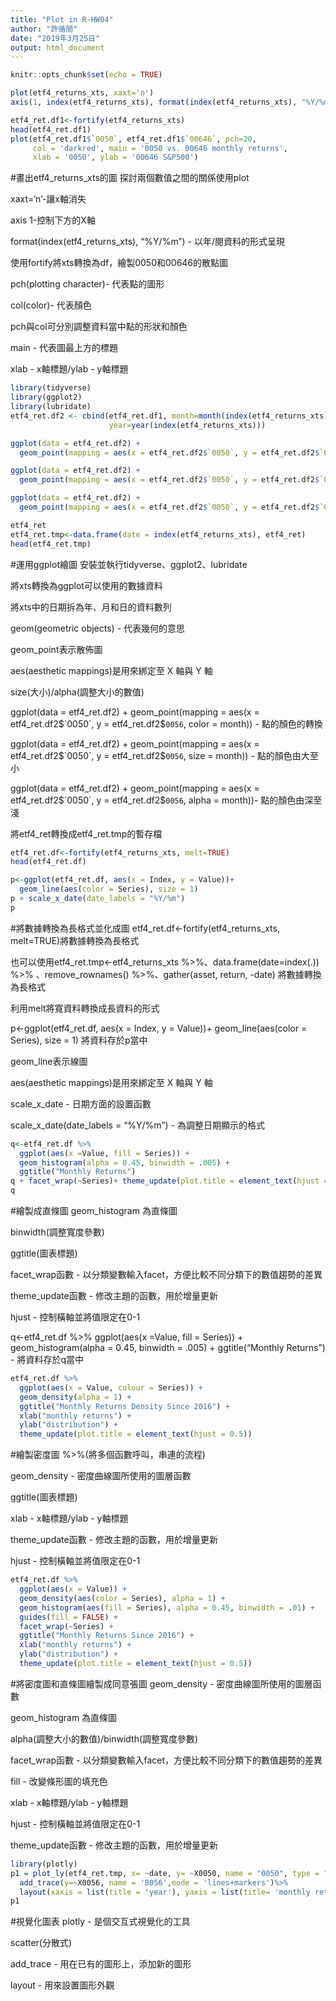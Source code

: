 ```yaml
---
title: "Plot in R-HW04"
author: "許循閒"
date: "2019年3月25日"
output: html_document
---
```


```r
knitr::opts_chunk$set(echo = TRUE)
```

```r
plot(etf4_returns_xts, xaxt='n')
axis(1, index(etf4_returns_xts), format(index(etf4_returns_xts), "%Y/%m"))

etf4_ret.df1<-fortify(etf4_returns_xts)
head(etf4_ret.df1)
plot(etf4_ret.df1$`0050`, etf4_ret.df1$`00646`, pch=20,
     col = 'darkred', main = '0050 vs. 00646 monthly returns',
     xlab = '0050', ylab = '00646 S&P500')
```
#畫出etf4_returns_xts的圖
探討兩個數值之間的關係使用plot

xaxt='n'-讓x軸消失

axis 1-控制下方的X軸

format(index(etf4_returns_xts), "%Y/%m") - 以年/閱資料的形式呈現

使用fortify將xts轉換為df，繪製0050和00646的散點圖

pch(plotting character)- 代表點的圖形

col(color)- 代表顏色

pch與col可分別調整資料當中點的形狀和顏色

main - 代表圖最上方的標題

xlab - x軸標題/ylab - y軸標題

```r
library(tidyverse)
library(ggplot2)
library(lubridate)
etf4_ret.df2 <- cbind(etf4_ret.df1, month=month(index(etf4_returns_xts)), 
                      year=year(index(etf4_returns_xts)))

ggplot(data = etf4_ret.df2) +
  geom_point(mapping = aes(x = etf4_ret.df2$`0050`, y = etf4_ret.df2$`0056`, color = month))

ggplot(data = etf4_ret.df2) +
  geom_point(mapping = aes(x = etf4_ret.df2$`0050`, y = etf4_ret.df2$`0056`, size = month))

ggplot(data = etf4_ret.df2) +
  geom_point(mapping = aes(x = etf4_ret.df2$`0050`, y = etf4_ret.df2$`0056`, alpha = month))

etf4_ret
etf4_ret.tmp<-data.frame(date = index(etf4_returns_xts), etf4_ret)
head(etf4_ret.tmp)
```
#運用ggplot繪圖
安裝並執行tidyverse、ggplot2、lubridate

將xts轉換為ggplot可以使用的數據資料

將xts中的日期拆為年、月和日的資料數列

geom(geometric objects) - 代表幾何的意思

geom_point表示散佈圖

aes(aesthetic mappings)是用來綁定至 X 軸與 Y 軸

size(大小)/alpha(調整大小的數值)

ggplot(data = etf4_ret.df2) +
  geom_point(mapping = aes(x = etf4_ret.df2$`0050`, y = etf4_ret.df2$`0056`, color = month)) - 點的顏色的轉換

ggplot(data = etf4_ret.df2) +
  geom_point(mapping = aes(x = etf4_ret.df2$`0050`, y = etf4_ret.df2$`0056`, size = month)) - 點的顏色由大至小

ggplot(data = etf4_ret.df2) +
  geom_point(mapping = aes(x = etf4_ret.df2$`0050`, y = etf4_ret.df2$`0056`, alpha = month))- 點的顏色由深至淺

將etf4_ret轉換成etf4_ret.tmp的暫存檔

```r
etf4_ret.df<-fortify(etf4_returns_xts, melt=TRUE)
head(etf4_ret.df)

p<-ggplot(etf4_ret.df, aes(x = Index, y = Value))+
  geom_line(aes(color = Series), size = 1)
p + scale_x_date(date_labels = "%Y/%m")
p
```
#將數據轉換為長格式並化成圖
etf4_ret.df<-fortify(etf4_returns_xts, melt=TRUE)將數據轉換為長格式

也可以使用etf4_ret.tmp<-etf4_returns_xts %>%、data.frame(date=index(.)) %>% 、remove_rownames() %>%、gather(asset, return, -date) 將數據轉換為長格式

利用melt將寬資料轉換成長資料的形式

p<-ggplot(etf4_ret.df, aes(x = Index, y = Value))+
  geom_line(aes(color = Series), size = 1) 將資料存於p當中

geom_line表示線圖

aes(aesthetic mappings)是用來綁定至 X 軸與 Y 軸

scale_x_date - 日期方面的設置函數

scale_x_date(date_labels = "%Y/%m") - 為調整日期顯示的格式

```r
q<-etf4_ret.df %>%
  ggplot(aes(x =Value, fill = Series)) +
  geom_histogram(alpha = 0.45, binwidth = .005) +
  ggtitle("Monthly Returns")
q + facet_wrap(~Series)+ theme_update(plot.title = element_text(hjust = 0.5))
q
```
#繪製成直條圖
geom_histogram 為直條圖

binwidth(調整寬度參數)

ggtitle(圖表標題)

facet_wrap函數 - 以分類變數輸入facet，方便比較不同分類下的數值趨勢的差異

theme_update函數 - 修改主題的函數，用於增量更新

hjust - 控制橫軸並將值限定在0-1

q<-etf4_ret.df %>%
  ggplot(aes(x =Value, fill = Series)) +
  geom_histogram(alpha = 0.45, binwidth = .005) +
  ggtitle("Monthly Returns") - 將資料存於q當中

```r
etf4_ret.df %>%
  ggplot(aes(x = Value, colour = Series)) +
  geom_density(alpha = 1) +
  ggtitle("Monthly Returns Density Since 2016") +
  xlab("monthly returns") +
  ylab("distribution") +
  theme_update(plot.title = element_text(hjust = 0.5))
```
#繪製密度圖
%>%(將多個函數呼叫，串連的流程)

geom_density - 密度曲線圖所使用的圖層函數

ggtitle(圖表標題)

xlab - x軸標題/ylab - y軸標題

theme_update函數 - 修改主題的函數，用於增量更新

hjust - 控制橫軸並將值限定在0-1

```r
etf4_ret.df %>%
  ggplot(aes(x = Value)) +
  geom_density(aes(color = Series), alpha = 1) +
  geom_histogram(aes(fill = Series), alpha = 0.45, binwidth = .01) +
  guides(fill = FALSE) +
  facet_wrap(~Series) +
  ggtitle("Monthly Returns Since 2016") +
  xlab("monthly returns") +
  ylab("distribution") +
  theme_update(plot.title = element_text(hjust = 0.5))
```
#將密度圖和直條圖繪製成同意張圖
geom_density - 密度曲線圖所使用的圖層函數

geom_histogram 為直條圖

alpha(調整大小的數值)/binwidth(調整寬度參數)

facet_wrap函數 - 以分類變數輸入facet，方便比較不同分類下的數值趨勢的差異

fill - 改變條形圖的填充色

xlab - x軸標題/ylab - y軸標題

hjust - 控制橫軸並將值限定在0-1

theme_update函數 - 修改主題的函數，用於增量更新

```r
library(plotly)
p1 = plot_ly(etf4_ret.tmp, x= ~date, y= ~X0050, name = "0050", type = "scatter",mode = "lines") %>% 
  add_trace(y=~X0056, name = '0056',mode = 'lines+markers')%>%
  layout(xaxis = list(title = 'year'), yaxis = list(title= 'monthly returns'))
p1
```
#視覺化圖表
plotly - 是個交互式視覺化的工具

scatter(分散式)

add_trace - 用在已有的圖形上，添加新的圖形

layout - 用來設置圖形外觀


